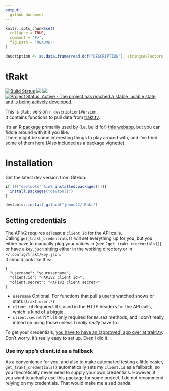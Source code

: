 ```yaml
---
output:
  github_document
---
```


<!-- README.md is generated from README.Rmd. Please edit that file -->

```r
knitr::opts_chunk$set(
  collapse = TRUE,
  comment = "#>",
  fig.path = "README-"
)

description <- as.data.frame(read.dcf("DESCRIPTION"), stringsAsFactors = F)

```

# tRakt 
[![Build Status](https://travis-ci.org/jemus42/tRakt.svg)](https://travis-ci.org/jemus42/tRakt) ![](http://www.r-pkg.org/badges/version/tRakt) ![](http://cranlogs.r-pkg.org/badges/grand-total/tRakt) [![Project Status: Active - The project has reached a stable, usable state and is being actively developed.](http://www.repostatus.org/badges/0.1.0/active.svg)](http://www.repostatus.org/#active)

This is `tRakt` version ``r description$Version``.  
It contains functions to pull data from [trakt.tv](http://trakt.tv/).

It's an [R package](http://r-project.org) primarily used by (i.e. build for) [this webapp](http://trakt.jemu.name), but you can fiddle around with it if you like.  
There might be some interesting things to play around with, and I've tried some of them [here](http://cran.r-project.org/web/packages/tRakt/vignettes/tRakt-Usage.html) (Also included as a package vignette).

# Installation

Get the latest dev version from GitHub:

```r
if (!("devtools" %in% installed.packages())){
  install.packages("devtools")
}

devtools::install_github("jemus42/tRakt")
```

## Setting credentials

The APIv2 requires at least a `client id` for the API calls.  
Calling `get_trakt_credentials()` will set everything up for you, but you either have to
manually plug your values in (see `?get_trakt_credentials()`), or have a `key.json` sitting either in the working directory or in `~/.config/trakt/key.json`.  
It should look like this:

    {
      "username": "yourusername",
      "client.id": "<APIv2 client id>",
      "client.secret": "<APIv2 client secret>"
    }

* `username` Optional. For functions that pull a user's watched shows or stats (`trakt.user.*`)
* `client.id` Required. It's used in the HTTP headers for the API calls, which is kind of a biggie.
* `client.secret` NYI. Is only required for `OAuth2` methods, and I don't really intend on using those unless I *really really* have to.  

To get your credentials, [you have to have an (approved) app over at trakt.tv](http://trakt.tv/oauth/applications).  
Don't worry, it's really easy to set up. Even I did it.

### Use my app's client.id as a fallback

As a convenience for you, and also to make automated testing a little easier,
`get_trakt_credentials()` automatically sets my `client.id` as a fallback, so you theoretically
never need to supply your own credentials. However, if you want to actually use this package for
some project, I do not recommend relying on my credentials. That would make me a sad panda.
